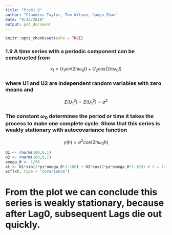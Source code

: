 ```yaml
---
title: "Prob1.9"
author: "Claudius Taylor, Tom Wilson, Junpu Zhao"
date: "9/13/2018"
output: pdf_document
---
```


```r
knitr::opts_chunk$set(echo = TRUE)
```

### 1.9 A time series with a periodic component can be constructed from 
$$x_t = U_1 sin(2 \pi \omega_0 t) + U_2 cos(2 \pi \omega_0 t)$$

### where U1 and U2 are independent random variables with zero means and 
$$E(U_1^2) = E(U_1^2) = \sigma^2$$ 

### The constant $\omega_0$ determines the period or time it takes the process to make one complete cycle. Show that this series is weakly stationary with autocovariance function
$$\gamma (h) = \sigma^2 cos(2 \pi \omega_0 h)$$
```r
U1 <- rnorm(100,0,1)
U2 <- rnorm(100,0,1)
omega_0 <- 1/50
xt <- U1*sin(2*pi*omega_0*1:100) + U2*cos(2*pi*omega_0*1:100) # t = 1:100
acf(xt, type = "covariance")
```

# From the plot we can conclude this series is weakly stationary, because after Lag0, subsequent Lags die out quickly.